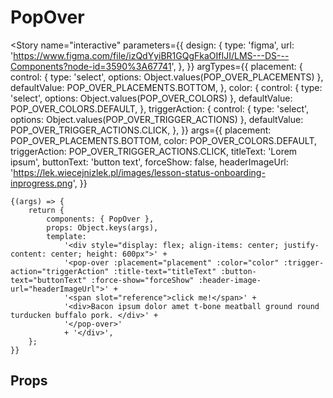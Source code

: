 
<Meta title="components/PopOver" component={PopOver} />

# PopOver

<Story
	name="interactive"
	parameters={{
		design: {
			type: 'figma',
			url: 'https://www.figma.com/file/izQdYyiBR1GQgFkaOIfIJI/LMS---DS---Components?node-id=3590%3A67741',
		},
	}}
	argTypes={{
		placement: {
			control: { type: 'select', options: Object.values(POP_OVER_PLACEMENTS) },
			defaultValue: POP_OVER_PLACEMENTS.BOTTOM,
		},
		color: {
			control: { type: 'select', options: Object.values(POP_OVER_COLORS) },
			defaultValue: POP_OVER_COLORS.DEFAULT,
		},
		triggerAction: {
			control: { type: 'select', options: Object.values(POP_OVER_TRIGGER_ACTIONS) },
			defaultValue: POP_OVER_TRIGGER_ACTIONS.CLICK,
		},
	}}
	args={{
		placement: POP_OVER_PLACEMENTS.BOTTOM,
		color: POP_OVER_COLORS.DEFAULT,
		triggerAction: POP_OVER_TRIGGER_ACTIONS.CLICK,
		titleText: 'Lorem ipsum',
		buttonText: 'button text',
		forceShow: false,
		headerImageUrl: 'https://lek.wiecejnizlek.pl/images/lesson-status-onboarding-inprogress.png',
	}}
>
	{(args) => {
		return {
			components: { PopOver },
			props: Object.keys(args),
			template:
				'<div style="display: flex; align-items: center; justify-content: center; height: 600px">' +
				'<pop-over :placement="placement" :color="color" :trigger-action="triggerAction" :title-text="titleText" :button-text="buttonText" :force-show="forceShow" :header-image-url="headerImageUrl">' +
				'<span slot="reference">click me!</span>' +
				'<div>Bacon ipsum dolor amet t-bone meatball ground round turducken buffalo pork. </div>' +
				'</pop-over>'
				+ '</div>',
		};
	}}
</Story>

## Props

<Props of={PopOver} />
